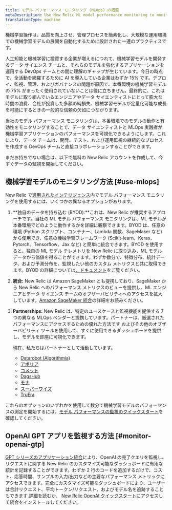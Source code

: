 ```yaml
---
title: モデル パフォーマンス モニタリング (MLOps) の概要
metaDescription: Use New Relic ML model performance monitoring to monitor and observe the performance of your machine learning models.
translationType: machine
---
```


機械学習操作は、品質を向上させ、管理プロセスを簡素化し、大規模な運用環境での機械学習モデルの展開を自動化するために設計された一連のプラクティスです。

人工知能と機械学習に投資する企業が増えるにつれて、機械学習モデルを開発するデータ サイエンス チームと、それらのモデルを強化するアプリケーションを運用する DevOps チームとの間に理解のギャップが生じています。今日の時点で、全活動を網羅するために AI を導入している企業はわずか 15% です。デプロイ、監視、管理、およびガバナンスの問題が原因で、本番環境の機械学習モデルの 75% がまったく使用されていないことは役に立ちません。最終的に、これはモデルに取り組んでいるエンジニアやデータ サイエンティストにとって膨大な時間の浪費、会社が投資した多額の純損失、機械学習モデルが定量化可能な成長を可能にするときの一般的な信頼の欠如につながります。

当社のモデル パフォーマンス モニタリングは、本番環境でのモデルの動作と有効性をモニタリングすることで、データ サイエンティストと MLOps 実践者が機械学習アプリケーションのパフォーマンスを可視化できるようにします。これにより、データ チームは、開発、テスト、および運用監視の継続的なプロセスを作成する DevOps チームと直接コラボレーションすることができます。

まだお持ちでない場合は、以下で無料の New Relic アカウントを作成して、今すぐデータの監視を開始してください。

<InlineSignup/>

## 機械学習モデルのモニタリング方法 [#use-mlops]

New Relic で[適用されたインテリジェンス](/docs/alerts-applied-intelligence/new-relic-alerts/get-started/introduction-applied-intelligence/)内でモデル パフォーマンス モニタリングを使用するには、いくつかの異なるオプションがあります。

1. **独自のデータを持ち込む (BYOD):**これは、New Relic が推奨するアプローチです。当社の ML モデル パフォーマンス モニタリングは、ML モデルが本番環境でどのように動作するかを詳細に観察できます。BYOD は、任意の環境 (Python スクリプト、コンテナー、Lambda 関数、SageMaker など) から使用でき、任意の機械学習フレームワーク (Scikit-learn、Keras、Pytorch、Tensorflow、Jax など) と簡単に統合できます。BYOD を使用すると、独自の ML モデル テレメトリを New Relic に取り込み、ML モデル データから価値を得ることができます。わずか数分で、特徴分布、統計データ、および予測分布を、監視したい他のカスタム メトリクスと共に取得できます。BYOD の詳細については[、ドキュメント](/docs/alerts-applied-intelligence/mlops/bring-your-own/mlops-byo)をご覧ください。

2. **統合:** New Relic は Amazon SageMaker とも提携しており、SageMaker から New Relic へのパフォーマンス メトリクスのビューを提供し、ML エンジニアとデータ サイエンス チームのオブザーバビリティへのアクセスを拡大しています。[Amazon SageMaker 統合](/docs/mlops/integrations/aws-sagemaker-mlops-integration/)の詳細をお読みください。

3. **Partnerships:** New Relic は、特定のユースケースと監視機能を提供する 7 つの異なる MLOps ベンダーと提携しています。パートナーは、厳選されたパフォーマンスにアクセスするための優れた方法です <InlinePopover type="dashboards"/>およびその他のオブザーバビリティ ツールを使用して、すぐに使用できるダッシュボードを提供し、モデルを即座に可視化できます。

   現在、私たちはパートナーとして活動しています。

   * [Datarobot (Algorithmia)](/docs/alerts-applied-intelligence/mlops/integrations/datarobot-mlops-integration/)
   * [アポリア](/docs/alerts-applied-intelligence/mlops/integrations/aporia-mlops-integration/)
   * [コメット](/docs/alerts-applied-intelligence/mlops/integrations/comet-mlops-integration/)
   * [DagsHub](/docs/alerts-applied-intelligence/mlops/integrations/dagshub-mlops-integration/)
   * [モナ](/docs/alerts-applied-intelligence/mlops/integrations/mona-mlops-integration/)
   * [スーパーワイズ](/docs/alerts-applied-intelligence/mlops/integrations/superwise-mlops-integration/)
   * [TruEra](/docs/alerts-applied-intelligence/mlops/integrations/truera-mlops-integration/)

これらのオプションのいずれかを使用して数分で機械学習モデルのパフォーマンスの測定を開始するには、[モデル パフォーマンスの監視のクイックスタート](https://newrelic.com/instant-observability/?category=machine-learning-ops)を確認してください。

## OpenAI GPT アプリを監視する方法 [#monitor-openai-gtp]

[GPT シリーズのアプリケーション統合](/docs/mlops/integrations/openai-integration/)により、OpenAI の完了クエリを監視し、リクエストに関する New Relic のカスタマイズ可能なダッシュボードに有用な統計を記録することができます。わずか 2 行のコードを追加するだけで、コスト、応答時間、サンプルの入力/出力などの主要なパフォーマンス メトリックにアクセスできます。完全にカスタマイズ可能なダッシュボードにより、ユーザーは合計リクエスト、平均トークン/リクエスト、およびモデル名を追跡することもできます.詳細を読むか、 [New Relic OpenAI クイックスタート](https://newrelic.com/instant-observability/openai)にアクセスして統合をインストールしてください。